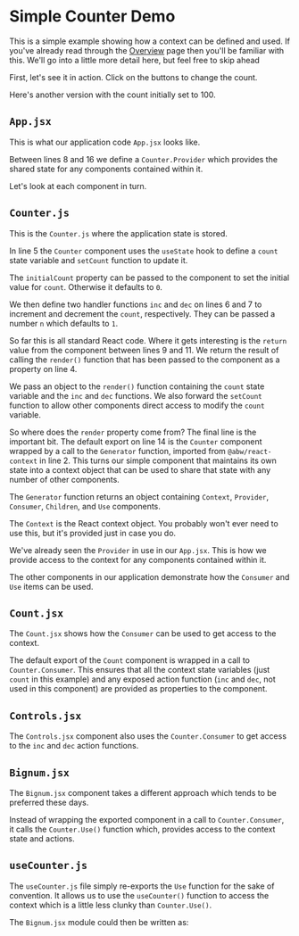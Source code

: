 
# Simple Counter Demo

This is a simple example showing how a context can be defined and used.
If you've already read through the [Overview](overview) page then you'll
be familiar with this.  We'll go into a little more detail here, but feel
free to skip ahead

First, let's see it in action.  Click on the buttons to change the
count.

<Split>
  <Source code="<App/>" expand/>
  <App/>
</Split>

Here's another version with the count initially set to 100.

<Split>
  <Source code="<App initialCount={100}/>" expand/>
  <App initialCount={100} debug={true}/>
</Split>

## `App.jsx`

This is what our application code `App.jsx` looks like.

<Source
  code={AppSrc}
  caption="App.jsx"
  expand
  highlightLines="8,16"
/>

Between lines 8 and 16 we define a `Counter.Provider` which
provides the shared state for any components contained within it.

Let's look at each component in turn.

## `Counter.js`

This is the `Counter.js` where the application state is
stored.

<Source
  code={CounterSrc}
  caption="Counter.js"
  highlightLines="14"
  expand
/>

In line 5 the `Counter` component uses the `useState` hook to define a `count`
state variable and `setCount` function to update it.

The `initialCount` property can be passed to the component to set the initial
value for `count`.  Otherwise it defaults to `0`.

We then define two handler functions `inc` and `dec` on lines 6 and 7 to
increment and decrement the `count`, respectively.  They can be passed a
number `n` which defaults to `1`.

So far this is all standard React code.  Where it gets interesting is the
`return` value from the component between lines 9 and 11. We return the result
of calling the `render()` function that has been passed to the component as a
property on line 4.

We pass an object to the `render()` function containing the `count` state
variable and the `inc` and `dec` functions.  We also forward the `setCount`
function to allow other components direct access to modify the `count`
variable.

So where does the `render` property come from? The final line is the important
bit.  The default export on line 14 is the `Counter` component wrapped by a
call to the `Generator` function, imported from `@abw/react-context` in line
2.  This turns our simple component that maintains its own state into a
context object that can be used to share that state with any number of other
components.

The `Generator` function returns an object containing `Context`, `Provider`,
`Consumer`, `Children`, and `Use` components.

The `Context` is the React context object.  You probably won't ever need to
use this, but it's provided just in case you do.

We've already seen the `Provider` in use in our `App.jsx`.  This is how we
provide access to the context for any components contained within it.

The other components in our application demonstrate how the `Consumer` and
`Use` items can be used.

## `Count.jsx`

The `Count.jsx` shows how the `Consumer` can be used to get access to the
context.

<Source
  code={CountSrc}
  caption="Count.jsx"
  highlightLines="9"
  expand
/>

The default export of the `Count` component is wrapped in a call to
`Counter.Consumer`.  This ensures that all the context state variables (just
`count` in this example) and any exposed action function (`inc` and `dec`, not
used in this component) are provided as properties to the component.

## `Controls.jsx`

The `Controls.jsx` component also uses the `Counter.Consumer` to get access
to the `inc` and `dec` action functions.

<Source
  code={ControlsSrc}
  caption="Controls.jsx"
  highlightLines="12"
  expand
/>

## `Bignum.jsx`

The `Bignum.jsx` component takes a different approach which tends to be
preferred these days.

<Source
  code={BignumSrc}
  caption="Bignum.jsx"
  highlightLines="5"
  expand
/>

Instead of wrapping the exported component in a call to `Counter.Consumer`,
it calls the `Counter.Use()` function which, provides access to the context
state and actions.

## `useCounter.js`

The `useCounter.js` file simply re-exports the `Use` function for the sake of
convention.  It allows us to use the `useCounter()` function to access the
context which is a little less clunky than `Counter.Use()`.

<Source
  code={UseCounterSrc}
  caption="useCounter.jsx"
  expand
/>

The `Bignum.jsx` module could then be written as:

<Source
  code={Bignum2Src}
  caption="Bignum.jsx"
  highlightLines="2,5"
  expand
/>
